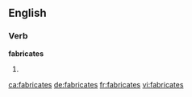 ==English==

===Verb===
'''fabricates'''

# {{third-person singular of|fabricate}}

[[ca:fabricates]]
[[de:fabricates]]
[[fr:fabricates]]
[[vi:fabricates]]